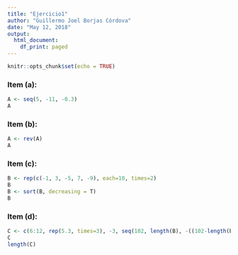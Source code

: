 ```yaml
---
title: "Ejercicio1"
author: "Guillermo Joel Borjas Córdova"
date: "May 12, 2018"
output:
  html_document:
    df_print: paged
---
```


```r
knitr::opts_chunk$set(echo = TRUE)
```

### Item (a):

```r
A <- seq(5, -11, -0.3)
A
```

### Item (b):

```r
A <- rev(A)
A
```

### Item (c):

```r
B <- rep(c(-1, 3, -5, 7, -9), each=10, times=2)
B
B <- sort(B, decreasing = T)
B
```

### Item (d):

```r
C <- c(6:12, rep(5.3, times=3), -3, seq(102, length(B), -((102-length(B))/8.0) ))
C
length(C)
```

